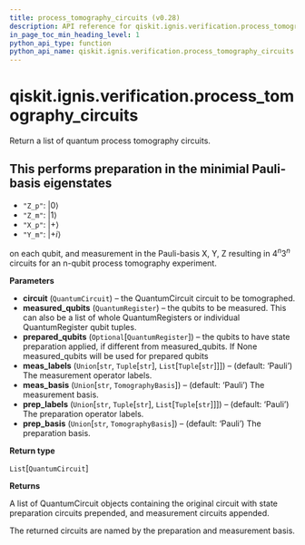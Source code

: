 ```yaml
---
title: process_tomography_circuits (v0.28)
description: API reference for qiskit.ignis.verification.process_tomography_circuits in qiskit v0.28
in_page_toc_min_heading_level: 1
python_api_type: function
python_api_name: qiskit.ignis.verification.process_tomography_circuits
---
```


<span id="qiskit-ignis-verification-process-tomography-circuits" />

# qiskit.ignis.verification.process\_tomography\_circuits

<Function id="qiskit.ignis.verification.process_tomography_circuits" isDedicatedPage={true} github="https://github.com/qiskit-community/qiskit-ignis/tree/stable/0.6/qiskit/ignis/verification/tomography/basis/circuits.py" signature="process_tomography_circuits(circuit, measured_qubits, prepared_qubits=None, meas_labels='Pauli', meas_basis='Pauli', prep_labels='Pauli', prep_basis='Pauli')">
  Return a list of quantum process tomography circuits.

  ## This performs preparation in the minimial Pauli-basis eigenstates

  *   `"Z_p"`: $|0\rangle$
  *   `"Z_m"`: $|1\rangle$
  *   `"X_p"`: $|+\rangle$
  *   `"Y_m"`: $|+i\rangle$

  on each qubit, and measurement in the Pauli-basis X, Y, Z resulting in $4^n 3^n$ circuits for an n-qubit process tomography experiment.

  **Parameters**

  *   **circuit** (`QuantumCircuit`) – the QuantumCircuit circuit to be tomographed.
  *   **measured\_qubits** (`QuantumRegister`) – the qubits to be measured. This can also be a list of whole QuantumRegisters or individual QuantumRegister qubit tuples.
  *   **prepared\_qubits** (`Optional`\[`QuantumRegister`]) – the qubits to have state preparation applied, if different from measured\_qubits. If None measured\_qubits will be used for prepared qubits
  *   **meas\_labels** (`Union`\[`str`, `Tuple`\[`str`], `List`\[`Tuple`\[`str`]]]) – (default: ‘Pauli’) The measurement operator labels.
  *   **meas\_basis** (`Union`\[`str`, `TomographyBasis`]) – (default: ‘Pauli’) The measurement basis.
  *   **prep\_labels** (`Union`\[`str`, `Tuple`\[`str`], `List`\[`Tuple`\[`str`]]]) – (default: ‘Pauli’) The preparation operator labels.
  *   **prep\_basis** (`Union`\[`str`, `TomographyBasis`]) – (default: ‘Pauli’) The preparation basis.

  **Return type**

  `List`\[`QuantumCircuit`]

  **Returns**

  A list of QuantumCircuit objects containing the original circuit with state preparation circuits prepended, and measurement circuits appended.

  The returned circuits are named by the preparation and measurement basis.
</Function>

